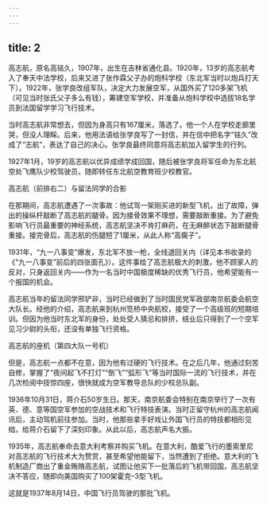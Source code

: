 ```yaml
---
---
---
```

title: 2
---



高志航，原名高铭久，1907年，出生在吉林省通化县。1920年，13岁的高志航考入了奉天中法学校，后来又进了张作霖父子办的炮科学校（东北军当时以炮兵打天下）。1922年，张学良改组军队，决定大力发展空军，从国外买了120多架飞机（可见当时张氏父子多么有钱），筹建空军学校，并准备从炮科学校中选拔18名学员到法国留学学习飞行技术。

当时高志航非常想去，但因为身高只有167厘米，落选了。他一个人在学校走廊里哭，但没人理睬。后来，他用法语给张学良写了一封信，并在信中把名字“铭久”改成了“志航”，表达了自己的决心。张学良最终同意将高志航加入留学生的行列。

1927年1月，19岁的高志航以优异成绩学成回国，随后被张学良将军任命为东北航空处飞鹰队少校驾驶员，随即转任东北航空教育班少校教官。

高志航（前排右二）与留法同学的合影



在那期间，高志航遭遇了一次事故：他试驾一架刚买进的新型飞机，出了故障，弹出的操纵杆敲断了高志航的腿骨。因为接骨效果不理想，需要敲断重接。为了避免影响飞行员最重要的神经系统，高志航坚决不肯打麻药，在无麻醉状态下敲断腿骨重接。接完骨后，高志航的伤腿短了1厘米，从此人称“高瘸子”。

1931年，“九一八事变”爆发，东北军不放一枪，全线退回关内（详见本书收录的《“九一八事变”前后的四张面孔》）。这件事给了高志航极大的刺激，他不顾家人的反对，只身返回关内——作为一名当时中国极度稀缺的优秀飞行员，他希望能有一个报国的机会。

高志航当年的留法同学邢铲非，当时已经做到了当时国民党军政部南京航委会航空大队长。经他的介绍，高志航来到杭州笕桥中央航校，接受了一个高级班的短期培训。但因为他当时东北军的身份，处处受人猜忌和排挤，结业后只得到了一个空军见习少尉的头衔，还没有单独飞行资格。

高志航的座机（第四大队一号机）



但是，高志航一点都不在意，因为他有过硬的飞行技术。在之后几年，他通过刻苦自修，掌握了“夜间起飞不打灯”“倒飞”“弧形飞”等当时国际一流的飞行技术，并在几次检阅中技惊四座，很快就成为空军教导总队的少校总队副。

1936年10月31日，蒋介石50岁生日。那天，南京航委会特别在南京举行了一次有英、德、意等国空军参加的空战技术和飞行特技表演。当时正留守杭州的高志航闻讯后，主动驾机前往参加。当时，他那些拿手好戏让外国飞行员的特技都相形见绌，给蒋介石留下了深刻印象。从此以后，高志航声名大振。

1935年，高志航奉命去意大利考察并购买飞机。在意大利，酷爱飞行的墨索里尼对高志航的飞行技术大为赞赏，甚至希望他能留下，当然遭到了拒绝。意大利的飞机制造厂商出了重金贿赂高志航，试图让他买下一批落后的飞机带回国，高志航坚决不答应，随即向美国购买了100架霍克–3型飞机。

这就是1937年8月14日，中国飞行员驾驶的那批飞机。